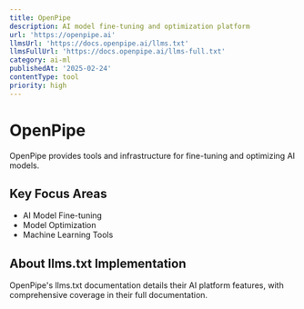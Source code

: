 ```yaml
---
title: OpenPipe
description: AI model fine-tuning and optimization platform
url: 'https://openpipe.ai'
llmsUrl: 'https://docs.openpipe.ai/llms.txt'
llmsFullUrl: 'https://docs.openpipe.ai/llms-full.txt'
category: ai-ml
publishedAt: '2025-02-24'
contentType: tool
priority: high
---
```


# OpenPipe

OpenPipe provides tools and infrastructure for fine-tuning and optimizing AI models.

## Key Focus Areas

- AI Model Fine-tuning
- Model Optimization
- Machine Learning Tools

## About llms.txt Implementation

OpenPipe's llms.txt documentation details their AI platform features, with comprehensive coverage in their full documentation.
